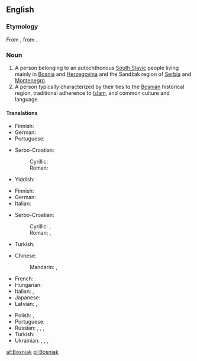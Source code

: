 ==English==

===Etymology===
From {{etyl|sh|en}} {{term|Bošnjak||Bosniak|lang=sh}}, from {{m|sh|Bosna||Bosnia}}.

===Noun===
{{wikipedia|Bosniaks}}
{{en-noun}}

# A person belonging to an autochthonous [[South Slavic]] people living mainly in [[Bosnia]] and [[Herzegovina]] and the Sandžak region of [[Serbia]] and [[Montenegro]].
# A person typically characterized by their ties to the [[Bosnian]] historical region, traditional adherence to [[Islam]], and common culture and language.

====Translations====
{{trans-top|person belonging to autochthonous South Slavic people}}
* Finnish: {{t|fi|bosniakki}}
* German: {{t|de|Bosniak}}
* Portuguese: {{t|pt|bosníaco|m}}
{{trans-mid}}
* Serbo-Croatian:
*: Cyrillic: {{t|sh|Бо̀шња̄к|m|sc=Cyrl}}
*: Roman: {{t+|sh|Bòšnjāk|m}}
* Yiddish: {{t|yi|באָסניאַק|m}}
{{trans-bottom}}

{{trans-top|a person with ties to Bosnia, traditional adherence to Islam, and common culture and language}}
* Finnish: {{t|fi|bosniakki}}
* German: {{t|de|Bosniak}}
* Italian: {{t|it|bosgnacco|m}}
{{trans-mid}}
* Serbo-Croatian:
*: Cyrillic: {{t|sh|Бо̀шња̄к|m|sc=Cyrl}}, {{t|sh|Муслиман|m|sc=Cyrl}}
*: Roman: {{t+|sh|Bòšnjāk|m}}, {{t|sh|Musliman|m}}
* Turkish: {{t+|tr|Boşnak}}
{{trans-bottom}}

{{checktrans-top}}
* Chinese:
*: Mandarin: {{t-check|cmn|波斯尼亞人|sc=Hani}}, {{t-check|cmn|波斯尼亚人|tr=Bōsīníyǎ-rén|sc=Hani}}
* French: {{t-check|fr|Bosniaque|m|f}}
* Hungarian: {{t-check|hu|bosnyák}}
* Italian: {{t-check|it|bosniaco|m}}, {{t-check|it|bosgnacco|m}}
* Japanese: {{t-check|ja|ボスニア人|tr=Bosunia-jin}}
* Latvian: {{t-check|lv|bosnietis|m}}, {{t-check|lv|bosniete|f}}
{{trans-mid}}
* Polish: {{t-check|pl|Bośniak|m}}, {{t-check|pl|Bośniaczka|f}}
* Portuguese: {{t+|pt|bósnio|m}}
* Russian: {{t-check|ru|босни́ец|m}}, {{t-check|ru|бошня́к|m}}, {{t-check|ru|босни́йка|f}}, {{t-check|ru|бошня́чка|f}}
* Turkish: {{t-check|tr|Boşnak}}
* Ukrainian: {{t-check|uk|босні́єць|m|sc=Cyrl}}, {{t-check|uk|босня́к|m|sc=Cyrl}}, {{t-check|uk|босні́йка|m|sc=Cyrl}}, {{t-check|uk|босня́чка|f|sc=Cyrl}}

[[af:Bosniak]]
[[pl:Bosniak]]